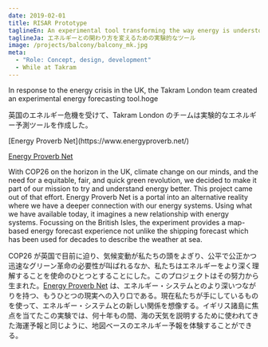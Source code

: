 ```yaml
---
date: 2019-02-01
title: RISAR Prototype
taglineEn: An experimental tool transforming the way energy is understood
taglineJa: エネルギーとの関わり方を変えるための実験的なツール
image: /projects/balcony/balcony_mk.jpg
meta:
  - "Role: Concept, design, development"
  - While at Takram
---
```



<BilingualSection>
In response to the energy crisis in the UK, the Takram London team created an experimental energy forecasting tool.hoge

英国のエネルギー危機を受けて、Takram London のチームは実験的なエネルギー予測ツールを作成した。

</BilingualSection>

<BilingualSection>
[Energy Proverb Net](https://www.energyproverb.net/)

[Energy Proverb Net](https://www.energyproverb.net/)

</BilingualSection>

<BilingualSection>
With COP26 on the horizon in the UK, climate change on our minds, and the need for a equitable, fair, and quick green revolution, we decided to make it part of our mission to try and understand energy better. This project came out of that effort. Energy Proverb Net is a portal into an alternative reality where we have a deeper connection with our energy systems. Using what we have available today, it imagines a new relationship with energy systems. Focussing on the British Isles, the experiment provides a map-based energy forecast experience not unlike the shipping forecast which has been used for decades to describe the weather at sea.

COP26 が英国で目前に迫り、気候変動が私たちの頭をよぎり、公平で公正かつ迅速なグリーン革命の必要性が叫ばれるなか、私たちはエネルギーをより深く理解することを使命のひとつとすることにした。このプロジェクトはその努力から生まれた。[Energy Proverb Net](https://www.example.com) は、エネルギー・システムとのより深いつながりを持つ、もうひとつの現実への入り口である。現在私たちが手にしているものを使って、エネルギー・システムとの新しい関係を想像する。イギリス諸島に焦点を当てたこの実験では、何十年もの間、海の天気を説明するために使われてきた海運予報と同じように、地図ベースのエネルギー予報を体験することができる。

</BilingualSection>
